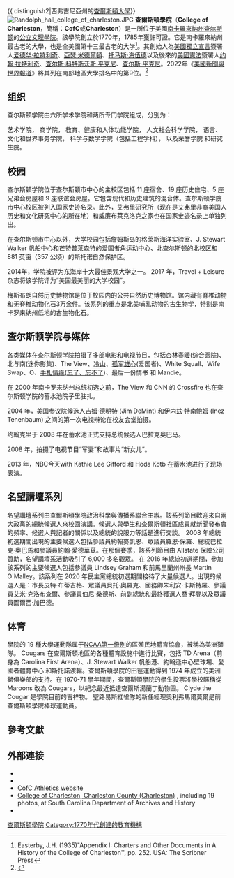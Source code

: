 {{ distinguish2|西弗吉尼亞州的[[查爾斯頓大學|查爾斯頓大學]]}}
{{Infobox University
|name = College of Charleston
|image = Towell Library, College of Charleston, Harleston Village, Charleston, SC (49364204496).jpg
|image_size = 250px
|motto =Sapientia Ipsa Libertas（知识本身就是自由）<br>Ædes Mores Juraque Curat（She Cares for Her Temples, Customs and Rights）
|established = 1770
|type = [[公立大學|公立]][[美國文理學院|文理大學]]<br />[[贈地學院|贈地學院]]<br />[[贈海學院|贈海學院]]
|president= Andrew Hsu [[许多鸣|许多鸣]]
|city = [[查尔斯顿_(南卡罗来纳州)|查尔斯顿]]
|state = [[南卡羅來納州|南卡羅來納州]]
|country = 美國
|undergrad = 10,488
|postgrad = 1,454
|staff= 836
|endowment = $13000萬 <ref name="College of Charleston Foundation Fast Facts, Accessed 7/16/2015">{{Cite web |url=http://foundation.cofc.edu/financial-information/investments |title=College of Charleston Foundation Endowment Asset Allocation as of June 30, 2015. Retrieved December 2, 2015. |access-date=2017-02-04 |archive-date=2018-02-16 |archive-url=https://web.archive.org/web/20180216143855/https://foundation.cofc.edu/financial-information/investments |dead-url=no }}</ref>
|campus = {{convert|52|acre|ha|0}}
|athletics = [[NCAA|NCAA]] Division I – [[Colonial_Athletic_Association|CAA]]
|nickname = Cougars
|mascot = Cougar
|colors= 栗色和白色<br/>{{color box|#660000}} {{color box|#FFFFFF}}
|affiliations = [[Oak_Ridge_Associated_Universities|ORAU]]
|website= {{url|www.cofc.edu}}
|logo = [[File:CofC_wordmark.png|250px]]
|}}
[[File:Randolph_hall_college_of_charleston.JPG|thumb]]
'''查爾斯頓學院'''（'''College of Charleston'''，簡稱：'''CofC'''或'''Charleston'''）是一所位于美國[[南卡羅來納州|南卡羅來納州]][[查尔斯顿_(南卡罗来纳州)|查尔斯顿]]的[[公立大學|公立]][[美國文理學院|文理學院]]。該學院創立於1770年，1785年獲許可證。它是南卡羅來納州最古老的大學，也是全美國第十三最古老的大学<ref>Easterby, J.H. (1935)"Appendix I: Charters and Other Documents in A History of the College of Charleston'', pp. 252. USA: The Scribner Press</ref>。其創始人為[[美國獨立宣言|美國獨立宣言]]簽署人[[爱德华·拉特利奇|爱德华·拉特利奇]]、[[亞瑟·米德爾頓|亞瑟·米德爾頓]]、[[托马斯·海伍德|托马斯·海伍德]]以及後來的[[美國憲法|美國憲法]]簽署人[[约翰·拉特利奇|约翰·拉特利奇]]、[[查尔斯·科特斯沃斯·平克尼|查尔斯·科特斯沃斯·平克尼]]、[[查尔斯·平克尼_(美國州長)|查尔斯·平克尼]]。2022年《[[美國新聞與世界報道|美國新聞與世界報道]]》將其列在南部地區大學排名中的第9位。<ref>{{cite web|title=College of Charleston|url=http://colleges.usnews.rankingsandreviews.com/best-colleges/college-of-charleston-3428|publisher=US News|accessdate=2016-12-31|archive-date=2016-09-28|archive-url=https://web.archive.org/web/20160928081057/http://colleges.usnews.rankingsandreviews.com/best-colleges/college-of-charleston-3428|dead-url=no}}</ref>
==组织==
查尔斯顿学院由六所学术学院和两所专门学院组成，分别为：

艺术学院，
商学院，
教育、健康和人体功能学院，
人文社会科学学院，
语言、文化和世界事务学院，
科学与数学学院（包括工程学科），
以及荣誉学院
和研究生院。

==校园==
查尔斯顿学院位于查尔斯顿市中心的主校区包括 11 座宿舍、19 座历史住宅、5 座兄弟会房屋和 9 座联谊会房屋。它包含现代和历史建筑的混合体。查尔斯顿学院市中心校区被列入国家史迹名录。此外，艾弗里研究所（现在是艾弗里非裔美国人历史和文化研究中心的所在地）和威廉布莱克洛克之家也在国家史迹名录上单独列出。

在查尔斯顿市中心以外，大学校园包括詹姆斯岛的格莱斯海洋实验室、J. Stewart Walker 帆船中心和芒特普莱森特的爱国者角运动中心、北查尔斯顿的北校区和 881 英亩（357 公顷）的斯托诺自然保护区。

2014年，学院被评为东海岸十大最佳景观大学之一。 2017 年，Travel + Leisure 杂志将该学院评为“美国最美丽的大学校园”。

梅斯布朗自然历史博物馆是位于校园内的公共自然历史博物馆。馆内藏有脊椎动物和无脊椎动物化石3万余件。该系列的重点是北美哺乳动物的古生物学，特别是南卡罗来纳州低地的古生物化石。

==查尔斯顿学院与媒体==

各类媒体在查尔斯顿学院拍摄了多部电影和电视节目，包括[[杏林春暖|杏林春暖]](综合医院)、北与南(迷你影集)、The View、[[冷山|冷山]]、[[孤军雄心|孤军雄心]](爱国者)、White Squall、Wife Swap、O、[[手札情缘|手札情缘]]([[忘了、忘不了|忘了、忘不了]])、最后一份情书 和 Mandie。

在 2000 年南卡罗来纳州总统初选之前，The View 和 CNN 的 Crossfire 也在查尔斯顿学院的蓄水池院子里驻扎。

2004 年，美国参议院候选人吉姆·德明特 (Jim DeMint) 和伊内兹·特南鲍姆 (Inez Tenenbaum) 之间的第一次电视辩论在校友会堂拍摄。 

约翰克里于 2008 年在蓄水池正式支持总统候选人巴拉克奥巴马。 

2008 年，拍摄了电视节目“军妻”和故事片“新女儿”。 

2013 年，NBC今天with Kathie Lee Gifford 和 Hoda Kotb 在蓄水池进行了现场表演。

==名望講壇系列==

名望講壇系列由查爾斯頓學院政治科學與傳播系聯合主辦。該系列節目歡迎來自兩大政黨的總統候選人來校園演講。候選人與學生和查爾斯頓社區成員就新聞發布會的頻率、候選人與記者的關係以及總統的說服力等話題進行交談。 2008 年總統初選期間出現的主要候選人包括參議員約翰麥凱恩、眾議員羅恩·保羅、總統巴拉克·奧巴馬和參議員約翰·愛德華茲。在那個賽季，該系列節目由 Allstate 保險公司贊助，名望講壇系活動吸引了 6,000 多名觀眾。 在 2016 年總統初選期間，參加該系列的主要候選人包括參議員 Lindsey Graham 和前馬里蘭州州長 Martin O'Malley。該系列在 2020 年民主黨總統初選期間接待了大量候選人。出現的候選人是：市長皮特·布蒂吉格、眾議員貝托·奧羅克、國務卿朱利安·卡斯特羅、參議員艾米·克洛布查爾、參議員伯尼·桑德斯、前副總統和最終獲選人喬·拜登以及眾議員圖爾西·加巴德。

==体育==

學院的 19 種大學運動隊属于[[NCAA第一级别|NCAA第一级别]]的區殖民地體育協會，被稱為美洲獅隊。 Cougars 在查爾斯頓地區的各種體育設施中進行比賽，包括 TD Arena（前身為 Carolina First Arena）、J. Stewart Walker 帆船港、約翰遜中心壁球場、愛國者體育中心 和斯托諾渡輪。查爾斯頓學院的田徑運動得到 1974 年成立的美洲獅俱樂部的支持。在 1970-71 學年期間，查爾斯頓學院的學生投票將學校暱稱從 Maroons 改為 Cougars，以紀念最近抵達查爾斯湯蘭丁動物園。 Clyde the Cougar 是學院目前的吉祥物。 聖路易斯紅雀隊的新任經理奧利弗馬爾莫爾是前查爾斯頓學院棒球運動員。

==參考文獻==
{{reflist|30em}}

==外部連接==
*{{Commonscat-inline|College of Charleston}}
*{{Official website|http://www.cofc.edu/}}
*[http://www.cofcsports.com/ CofC Athletics website] {{Wayback|url=http://www.cofcsports.com/ |date=20111003090356 }}
*[http://www.nationalregister.sc.gov/charleston/S10817710044/index.htm College of Charleston, Charleston County (Charleston)] {{Wayback|url=http://www.nationalregister.sc.gov/charleston/S10817710044/index.htm |date=20201016175132 }}, including 19 photos, at South Carolina Department of Archives and History
*{{HABS |survey=SC-175 |id=sc0134 |title=College of Charleston, 66 George Street, Charleston, Charleston County, SC |photos=7 |data=2 |cap=1 |supp=yes}}

{{coord|32|47|3|N|79|56|17|W|type:landmark|display=title}}

{{DEFAULTSORT:Charleston}}
[[Category:查爾斯頓學院|]]
[[Category:1770年代創建的教育機構|Category:1770年代創建的教育機構]]
